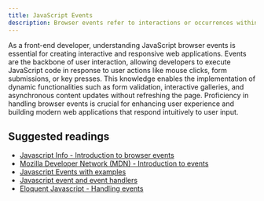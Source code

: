 ```yaml
---
title: JavaScript Events
description: Browser events refer to interactions or occurrences within a web page that JavaScript can listen to and respond to, such as clicks, keyboard input, and page loading.
---
```


As a front-end developer, understanding JavaScript browser events is essential for creating interactive and responsive web applications. Events are the backbone of user interaction, allowing developers to execute JavaScript code in response to user actions like mouse clicks, form submissions, or key presses. This knowledge enables the implementation of dynamic functionalities such as form validation, interactive galleries, and asynchronous content updates without refreshing the page. Proficiency in handling browser events is crucial for enhancing user experience and building modern web applications that respond intuitively to user input.

## Suggested readings

- [Javascript Info - Introduction to browser events](https://javascript.info/introduction-browser-events)
- [Mozilla Developer Network (MDN) - Introduction to events](https://developer.mozilla.org/en-US/docs/Learn/JavaScript/Building_blocks/Events)
- [Javascript Events with examples](https://dotnettutorials.net/lesson/javascript-events/)
- [Javascript event and event handlers](https://www.elated.com/events-and-event-handlers/)
- [Eloquent Javascript - Handling events](https://eloquentjavascript.net/15_event.html)
